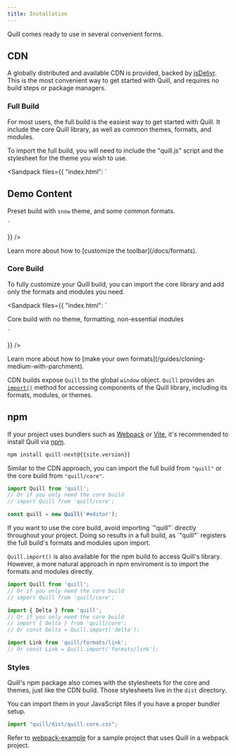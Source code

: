 ```yaml
---
title: Installation
---
```


Quill comes ready to use in several convenient forms.

## CDN

A globally distributed and available CDN is provided, backed by [jsDelivr](https://www.jsdelivr.com/).
This is the most convenient way to get started with Quill, and requires no build steps or package managers.

### Full Build

For most users, the full build is the easiest way to get started with Quill.
It include the core Quill library, as well as common themes, formats, and modules.

To import the full build, you will need to include the "quill.js" script and the stylesheet for the theme you wish to use.

<Sandpack
  files={{
    "index.html": `
<link href="https://esm.sh/quill-next/dist/quill.snow.css" rel="stylesheet" />

<div id="editor">
  <h2>Demo Content</h2>
  <p>Preset build with <code>snow</code> theme, and some common formats.</p>
</div>

<script type="module">

  const quill = new Quill('#editor', {
    theme: 'snow'
  });
</script>
    `
  }}
/>

<Hint>
Learn more about how to [customize the toolbar](/docs/formats).
</Hint>

### Core Build

To fully customize your Quill build, you can import the core library and add only the formats and modules you need.

<Sandpack
  files={{
    "index.html": `
<link href="https://esm.sh/quill-next/dist/quill.core.css" rel="stylesheet" />

<div id="editor">
  <p>Core build with no theme, formatting, non-essential modules</p>
</div>

<script type="module">

  const quill = new Quill('#editor');
</script>
    `
  }}
/>

<Hint>
Learn more about how to [make your own formats](/guides/cloning-medium-with-parchment).
</Hint>

CDN builds expose `Quill` to the global `window` object.
`Quill` provides an [`import()`](/docs/api#import) method for accessing components of the Quill library, including its formats, modules, or themes.

## npm

If your project uses bundlers such as [Webpack](https://webpack.js.org/) or [Vite](https://vitejs.dev/), it's recommended to install Quill via [npm](https://www.npmjs.com/).

```bash
npm install quill-next@{{site.version}}
```

Similar to the CDN approach, you can import the full build from `"quill"` or the core build from `"quill/core"`.

```js
import Quill from 'quill';
// Or if you only need the core build
// import Quill from 'quill/core';

const quill = new Quill('#editor');
```

<Hint>
If you want to use the core build, avoid importing `"quill"` directly throughout your project.
Doing so results in a full build, as `"quill"` registers the full build's formats and modules upon import.
</Hint>

`Quill.import()` is also available for the npm build to access Quill's library.
However, a more natural approach in npm enviroment is to import the formats and modules directly.

```js
import Quill from 'quill';
// Or if you only need the core build
// import Quill from 'quill/core';

import { Delta } from 'quill';
// Or if you only need the core build
// import { Delta } from 'quill/core';
// Or const Delta = Quill.import('delta');

import Link from 'quill/formats/link';
// Or const Link = Quill.import('formats/link');
```

### Styles

Quill's npm package also comes with the stylesheets for the core and themes, just like the CDN build.
Those stylesheets live in the `dist` directory.

You can import them in your JavaScript files if you have a proper bundler setup.

```js
import "quill/dist/quill.core.css";
```

Refer to [webpack-example](https://github.com/quilljs/webpack-example) for a sample project that uses Quill in a webpack project.
